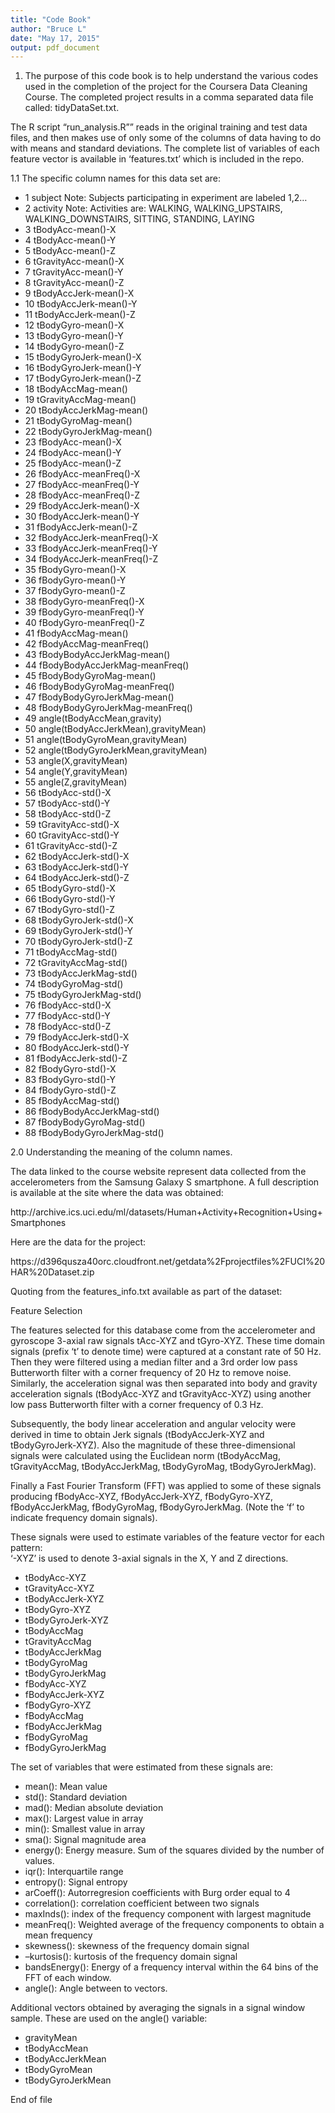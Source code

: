 ```yaml
---
title: "Code Book"
author: "Bruce L"
date: "May 17, 2015"
output: pdf_document
---
```


1. The purpose of this code book is to help understand the various codes used in the completion of the project
for the Coursera Data Cleaning Course. The completed project results in a comma separated data file called: tidyDataSet.txt.

The R script "run_analysis.R"" reads in the original training and test data files, and then makes use of only some of the columns of data having to do with means and standard deviations. The complete list of variables of each feature vector is available in 'features.txt' which is included in the repo.

1.1 The specific column names for this data set are:

- 1 subject  Note: Subjects participating in experiment are labeled 1,2...
- 2 activity Note: Activities are: WALKING, WALKING_UPSTAIRS, WALKING_DOWNSTAIRS, SITTING, STANDING, LAYING
- 3 tBodyAcc-mean()-X
- 4 tBodyAcc-mean()-Y
- 5 tBodyAcc-mean()-Z
- 6 tGravityAcc-mean()-X
- 7 tGravityAcc-mean()-Y
- 8 tGravityAcc-mean()-Z
- 9 tBodyAccJerk-mean()-X
- 10 tBodyAccJerk-mean()-Y
- 11 tBodyAccJerk-mean()-Z
- 12 tBodyGyro-mean()-X
- 13 tBodyGyro-mean()-Y
- 14 tBodyGyro-mean()-Z
- 15 tBodyGyroJerk-mean()-X
- 16 tBodyGyroJerk-mean()-Y
- 17 tBodyGyroJerk-mean()-Z
- 18 tBodyAccMag-mean()
- 19 tGravityAccMag-mean()
- 20 tBodyAccJerkMag-mean()
- 21 tBodyGyroMag-mean()
- 22 tBodyGyroJerkMag-mean()
- 23 fBodyAcc-mean()-X
- 24 fBodyAcc-mean()-Y
- 25 fBodyAcc-mean()-Z
- 26 fBodyAcc-meanFreq()-X
- 27 fBodyAcc-meanFreq()-Y
- 28 fBodyAcc-meanFreq()-Z
- 29 fBodyAccJerk-mean()-X
- 30 fBodyAccJerk-mean()-Y
- 31 fBodyAccJerk-mean()-Z
- 32 fBodyAccJerk-meanFreq()-X
- 33 fBodyAccJerk-meanFreq()-Y
- 34 fBodyAccJerk-meanFreq()-Z
- 35 fBodyGyro-mean()-X
- 36 fBodyGyro-mean()-Y
- 37 fBodyGyro-mean()-Z
- 38 fBodyGyro-meanFreq()-X
- 39 fBodyGyro-meanFreq()-Y
- 40 fBodyGyro-meanFreq()-Z
- 41 fBodyAccMag-mean()
- 42 fBodyAccMag-meanFreq()
- 43 fBodyBodyAccJerkMag-mean()
- 44 fBodyBodyAccJerkMag-meanFreq()
- 45 fBodyBodyGyroMag-mean()
- 46 fBodyBodyGyroMag-meanFreq()
- 47 fBodyBodyGyroJerkMag-mean()
- 48 fBodyBodyGyroJerkMag-meanFreq()
- 49 angle(tBodyAccMean,gravity)
- 50 angle(tBodyAccJerkMean),gravityMean)
- 51 angle(tBodyGyroMean,gravityMean)
- 52 angle(tBodyGyroJerkMean,gravityMean)
- 53 angle(X,gravityMean)
- 54 angle(Y,gravityMean)
- 55 angle(Z,gravityMean)
- 56 tBodyAcc-std()-X
- 57 tBodyAcc-std()-Y
- 58 tBodyAcc-std()-Z
- 59 tGravityAcc-std()-X
- 60 tGravityAcc-std()-Y
- 61 tGravityAcc-std()-Z
- 62 tBodyAccJerk-std()-X
- 63 tBodyAccJerk-std()-Y
- 64 tBodyAccJerk-std()-Z
- 65 tBodyGyro-std()-X
- 66 tBodyGyro-std()-Y
- 67 tBodyGyro-std()-Z
- 68 tBodyGyroJerk-std()-X
- 69 tBodyGyroJerk-std()-Y
- 70 tBodyGyroJerk-std()-Z
- 71 tBodyAccMag-std()
- 72 tGravityAccMag-std()
- 73 tBodyAccJerkMag-std()
- 74 tBodyGyroMag-std()
- 75 tBodyGyroJerkMag-std()
- 76 fBodyAcc-std()-X
- 77 fBodyAcc-std()-Y
- 78 fBodyAcc-std()-Z
- 79 fBodyAccJerk-std()-X
- 80 fBodyAccJerk-std()-Y
- 81 fBodyAccJerk-std()-Z
- 82 fBodyGyro-std()-X
- 83 fBodyGyro-std()-Y
- 84 fBodyGyro-std()-Z
- 85 fBodyAccMag-std()
- 86 fBodyBodyAccJerkMag-std()
- 87 fBodyBodyGyroMag-std()
- 88 fBodyBodyGyroJerkMag-std()

2.0 Understanding the meaning of the column names.

The data linked to the course website represent data collected from the accelerometers from the Samsung Galaxy S smartphone. A full description is available at the site where the data was obtained: 

http://archive.ics.uci.edu/ml/datasets/Human+Activity+Recognition+Using+Smartphones 

Here are the data for the project: 

https://d396qusza40orc.cloudfront.net/getdata%2Fprojectfiles%2FUCI%20HAR%20Dataset.zip 

Quoting from the features_info.txt available as part of the dataset:

Feature Selection 


The features selected for this database come from the accelerometer and gyroscope 3-axial raw signals tAcc-XYZ and tGyro-XYZ. These time domain signals (prefix 't' to denote time) were captured at a constant rate of 50 Hz. Then they were filtered using a median filter and a 3rd order low pass Butterworth filter with a corner frequency of 20 Hz to remove noise. Similarly, the acceleration signal was then separated into body and gravity acceleration signals (tBodyAcc-XYZ and tGravityAcc-XYZ) using another low pass Butterworth filter with a corner frequency of 0.3 Hz. 

Subsequently, the body linear acceleration and angular velocity were derived in time to obtain Jerk signals (tBodyAccJerk-XYZ and tBodyGyroJerk-XYZ). Also the magnitude of these three-dimensional signals were calculated using the Euclidean norm (tBodyAccMag, tGravityAccMag, tBodyAccJerkMag, tBodyGyroMag, tBodyGyroJerkMag). 

Finally a Fast Fourier Transform (FFT) was applied to some of these signals producing fBodyAcc-XYZ, fBodyAccJerk-XYZ, fBodyGyro-XYZ, fBodyAccJerkMag, fBodyGyroMag, fBodyGyroJerkMag. (Note the 'f' to indicate frequency domain signals). 

These signals were used to estimate variables of the feature vector for each pattern:  
'-XYZ' is used to denote 3-axial signals in the X, Y and Z directions.

- tBodyAcc-XYZ
- tGravityAcc-XYZ
- tBodyAccJerk-XYZ
- tBodyGyro-XYZ
- tBodyGyroJerk-XYZ
- tBodyAccMag
- tGravityAccMag
- tBodyAccJerkMag
- tBodyGyroMag
- tBodyGyroJerkMag
- fBodyAcc-XYZ
- fBodyAccJerk-XYZ
- fBodyGyro-XYZ
- fBodyAccMag
- fBodyAccJerkMag
- fBodyGyroMag
- fBodyGyroJerkMag

The set of variables that were estimated from these signals are: 

- mean(): Mean value
- std(): Standard deviation
- mad(): Median absolute deviation 
- max(): Largest value in array
- min(): Smallest value in array
- sma(): Signal magnitude area
- energy(): Energy measure. Sum of the squares divided by the number of values. 
- iqr(): Interquartile range 
- entropy(): Signal entropy
- arCoeff(): Autorregresion coefficients with Burg order equal to 4
- correlation(): correlation coefficient between two signals
- maxInds(): index of the frequency component with largest magnitude
- meanFreq(): Weighted average of the frequency components to obtain a mean frequency
- skewness(): skewness of the frequency domain signal 
- --kurtosis(): kurtosis of the frequency domain signal 
- bandsEnergy(): Energy of a frequency interval within the 64 bins of the FFT of each window.
- angle(): Angle between to vectors.

Additional vectors obtained by averaging the signals in a signal window sample. These are used on the angle() variable:

- gravityMean
- tBodyAccMean
- tBodyAccJerkMean
- tBodyGyroMean
- tBodyGyroJerkMean

End of file

